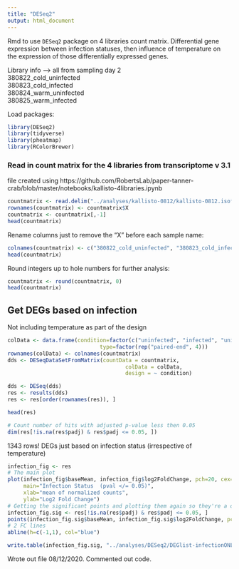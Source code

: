 ```yaml
---
title: "DESeq2"
output: html_document
---
```

Rmd to use `DESeq2` package on 4 libraries count matrix. Differential gene expression between infection statuses, then influence of temperature on the expression of those differentially expressed genes. 

Library info --> all from sampling day 2         
380822_cold_uninfected      
380823_cold_infected       
380824_warm_uninfected      
380825_warm_infected      

Load packages:    
```r
library(DESeq2)
library(tidyverse)
library(pheatmap)
library(RColorBrewer)
```


### Read in count matrix for the 4 libraries from transcriptome v 3.1
file created using https://github.com/RobertsLab/paper-tanner-crab/blob/master/notebooks/kallisto-4libraries.ipynb 
```r
countmatrix <- read.delim("../analyses/kallisto-0812/kallisto-0812.isoform.counts.matrix", header = TRUE, sep = '\t')
rownames(countmatrix) <- countmatrix$X
countmatrix <- countmatrix[,-1]
head(countmatrix)
```

Rename columns just to remove the "X" before each sample name:
```r
colnames(countmatrix) <- c("380822_cold_uninfected", "380823_cold_infected", "380824_warm_uninfected", "380825_warm_infected")
head(countmatrix)
```

Round integers up to hole numbers for further analysis:
```r
countmatrix <- round(countmatrix, 0)
head(countmatrix)
```

## Get DEGs based on infection 
Not including temperature as part of the design      
```r
colData <- data.frame(condition=factor(c("uninfected", "infected", "uninfected", "infected")), 
                             type=factor(rep("paired-end", 4)))
rownames(colData) <- colnames(countmatrix)
dds <- DESeqDataSetFromMatrix(countData = countmatrix,
                                     colData = colData, 
                                     design = ~ condition)
```

```r
dds <- DESeq(dds)
res <- results(dds)
res <- res[order(rownames(res)), ]
```

```r
head(res)
```

```r
# Count number of hits with adjusted p-value less then 0.05
dim(res[!is.na(res$padj) & res$padj <= 0.05, ])
```
1343 rows! DEGs just based on infection status (irrespective of temperature)

```r
infection_fig <- res
# The main plot
plot(infection_fig$baseMean, infection_fig$log2FoldChange, pch=20, cex=0.45, ylim=c(-15, 15), log="x", col="darkgray",
     main="Infection Status  (pval </= 0.05)",
     xlab="mean of normalized counts",
     ylab="Log2 Fold Change")
# Getting the significant points and plotting them again so they're a different color
infection_fig.sig <- res[!is.na(res$padj) & res$padj <= 0.05, ]
points(infection_fig.sig$baseMean, infection_fig.sig$log2FoldChange, pch=20, cex=0.45, col="red")
# 2 FC lines
abline(h=c(-1,1), col="blue")
```

```r
write.table(infection_fig.sig, "../analyses/DESeq2/DEGlist-infectionONLY.tab", sep = "\t", row.names = T, quote = FALSE, col.names = TRUE)
```
Wrote out file 08/12/2020. Commented out code. 




